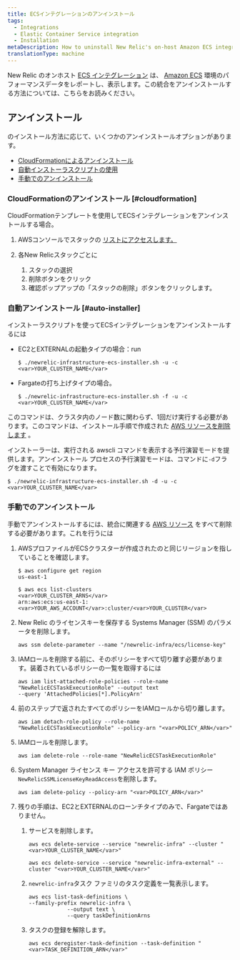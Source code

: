 ```yaml
---
title: ECSインテグレーションのアンインストール
tags:
  - Integrations
  - Elastic Container Service integration
  - Installation
metaDescription: How to uninstall New Relic's on-host Amazon ECS integration.
translationType: machine
---
```


New Relic のオンホスト [ECS インテグレーション](/docs/introduction-amazon-ecs-integration) は、 [Amazon ECS](https://docs.aws.amazon.com/ecs/index.html) 環境のパフォーマンスデータをレポートし、表示します。この統合をアンインストールする方法については、こちらをお読みください。

## アンインストール

[](/docs/install-ecs-integration#install-ec2)のインストール方法に応じて、いくつかのアンインストールオプションがあります。

* [CloudFormationによるアンインストール](#cloudformation)
* [自動インストーラスクリプトの使用](#auto-installer)
* [手動でのアンインストール](#manual-uninstall)

### CloudFormationのアンインストール [#cloudformation]

CloudFormationテンプレートを使用してECSインテグレーションをアンインストールする場合。

1. AWSコンソールでスタックの [リストにアクセスします。](https://console.aws.amazon.com/cloudformation/home?#/stacks?filteringText=&filteringStatus=active&viewNested=true&hideStacks=false)

2. 各New Relicスタックごとに

   1. スタックの選択
   2. 削除ボタンをクリック
   3. 確認ポップアップの「スタックの削除」ボタンをクリックします。

### 自動アンインストール [#auto-installer]

インストーラスクリプトを使ってECSインテグレーションをアンインストールするには

* EC2とEXTERNALの起動タイプの場合：run

  ```
  $ ./newrelic-infrastructure-ecs-installer.sh -u -c <var>YOUR_CLUSTER_NAME</var>
  ```

* Fargateの打ち上げタイプの場合。

  ```
  $ ./newrelic-infrastructure-ecs-installer.sh -f -u -c <var>YOUR_CLUSTER_NAME</var>
  ```

このコマンドは、クラスタ内のノード数に関わらず、1回だけ実行する必要があります。このコマンドは、インストール手順で作成された [AWS リソースを削除します](/docs/install-ecs-integration#aws-resources) 。

インストーラーは、実行される awscli コマンドを表示する予行演習モードを提供します。アンインストール プロセスの予行演習モードは、コマンドに`-d`フラグを渡すことで有効になります。

```
$ ./newrelic-infrastructure-ecs-installer.sh -d -u -c <var>YOUR_CLUSTER_NAME</var>
```

### 手動でのアンインストール

手動でアンインストールするには、統合に関連する [AWS リソース](/docs/install-ecs-integration#aws-resources) をすべて削除する必要があります。これを行うには

1. AWSプロファイルがECSクラスターが作成されたのと同じリージョンを指していることを確認します。

   ```
   $ aws configure get region
   us-east-1

   $ aws ecs list-clusters
   <var>YOUR_CLUSTER_ARNS</var>	
   arn:aws:ecs:us-east-1:<var>YOUR_AWS_ACCOUNT</var>:cluster/<var>YOUR_CLUSTER</var>
   ```

2. New Relic のライセンスキーを保存する Systems Manager (SSM) のパラメータを削除します。

   ```
   aws ssm delete-parameter --name "/newrelic-infra/ecs/license-key"
   ```

3. IAMロールを削除する前に、そのポリシーをすべて切り離す必要があります。装着されているポリシーの一覧を取得するには

   ```
   aws iam list-attached-role-policies --role-name "NewRelicECSTaskExecutionRole" --output text
   --query 'AttachedPolicies[*].PolicyArn'
   ```

4. 前のステップで返されたすべてのポリシーをIAMロールから切り離します。

   ```
   aws iam detach-role-policy --role-name "NewRelicECSTaskExecutionRole" --policy-arn "<var>POLICY_ARN</var>"
   ```

5. IAMロールを削除します。

   ```
   aws iam delete-role --role-name "NewRelicECSTaskExecutionRole"
   ```

6. System Manager ライセンス キー アクセスを許可する IAM ポリシー`NewRelicSSMLicenseKeyReadAccess`を削除します。

   ```
   aws iam delete-policy --policy-arn "<var>POLICY_ARN</var>"
   ```

7. 残りの手順は、EC2とEXTERNALのローンチタイプのみで、Fargateではありません。

   1. サービスを削除します。

      ```
      aws ecs delete-service --service "newrelic-infra" --cluster "<var>YOUR_CLUSTER_NAME</var>"
      ```

      ```
      aws ecs delete-service --service "newrelic-infra-external" --cluster "<var>YOUR_CLUSTER_NAME</var>"
      ```

   2. `newrelic-infra`タスク ファミリのタスク定義を一覧表示します。

      ```
      aws ecs list-task-definitions \
      --family-prefix newrelic-infra \
                  --output text \
                  --query taskDefinitionArns
      ```

   3. タスクの登録を解除します。

      ```
      aws ecs deregister-task-definition --task-definition "<var>TASK_DEFINITION_ARN</var>"
      ```